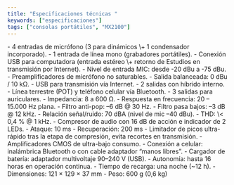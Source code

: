 ```yaml
---
title: "Especificaciones técnicas "
keywords: ["especificaciones"]
tags: ["consolas portátiles", "MX2100"]
---
```


<Accordion title="Entradas de audio">
  - 4 entradas de micrófono (3 para dinámicos \+ 1 condensador incorporado).
  - 1 entrada de línea mono (grabadores portátiles).
  - Conexión USB para computadora (entrada estéreo \+ retorno de Estudios en transmisión por Internet).
  - Nivel de entrada MIC: desde -20 dBu a -75 dBu.
  - Preamplificadores de micrófono no saturables.
</Accordion>

<Accordion title="Salidas de audio">
  - Salida balanceada: 0 dBu / 10 kΩ.
  - USB para transmisión vía Internet.
</Accordion>

<Accordion title="Híbrido telefónico">
  - 2 salidas con híbrido interno.
  - Línea terrestre (POT) y teléfono celular vía Bluetooth.
</Accordion>

<Accordion title="Auriculares">
  - 3 salidas para auriculares.
  - Impedancia: 8 a 600 Ω.
</Accordion>

<Accordion title="Performance de audio">
  - Respuesta en frecuencia: 20 – 15.000 Hz plana.
  - Filtro anti-pop: –6 dB @ 30 Hz.
  - Filtro pasa bajos: –3 dB @ 12 kHz.
  - Relación señal/ruido: 70 dBA (nivel de mic –40 dBu).
  - THD: \< 0,4 % @ 1 kHz.
</Accordion>

<Accordion title="Procesamiento">
  - Compresor de audio con 16 dB de acción e indicador de 2 LEDs.
    - Ataque: 10 ms
    - Recuperación: 200 ms
  - Limitador de picos ultra-rápido tras la etapa de compresión, evita recortes en transmisión.
</Accordion>

<Accordion title="Tecnología y autonomía">
  - Amplificadores CMOS de ultra-bajo consumo.
  - Conexión a celular: inalámbrica Bluetooth o con cable adaptador “manos libres”.
  - Cargador de batería: adaptador multivoltaje 90–240 V (USB).
  - Autonomía: hasta 16 horas en operación continua.
  - Tiempo de recarga: una noche (~12 h).
</Accordion>

<Accordion title="Dimensiones y peso">
  - Dimensiones: 121 × 129 × 37 mm
  - Peso: 600 g (0,6 kg)
</Accordion>